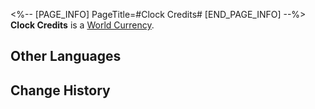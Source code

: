 <%-- [PAGE_INFO]
PageTitle=#Clock Credits#
[END_PAGE_INFO] --%>
{{Item Infobox
|id          = 120003
|image       = Item Clock Credits.png
|type        = World Currency
|invCategory = Valuables
|rarity      = 3
|effect      = This is said to be a commemorative currency issued personally by the Watchmaker. Can only be used at the Clockie Statue.
|description = A mysterious banknote, whose origin is unknown even to The Family. It features the classic image of Clockie on the front. This currency is prohibited for regular transactions in the Dreamscape world, and only a few people know its true purpose.
|source1     = [[Exploring Penacony]]
|source2     = [[Trailblaze Missions]]
|source3     = [[Adventure Missions]]
}}
'''Clock Credits''' is a [[World Currency]].

==Other Languages==
{{Other Languages
|en   = Clock Credits
|zhs  = 金表钞
|zht  = 金錶鈔
|ja   = クロックマネー
|ko   = 금시계 크레딧
|es   = Relocréditos
|fr   = Crédits Chronou
|ru   = Часокредиты
|th   = เครดิตนาฬิกาทอง
|vi   = Tiền Đồng Hồ Vàng
|de   = Clock-Credits
|id   = Clock Credit
|pt   = Créditos de Relógio
}}

==Change History==
{{Change History|2.0}}
